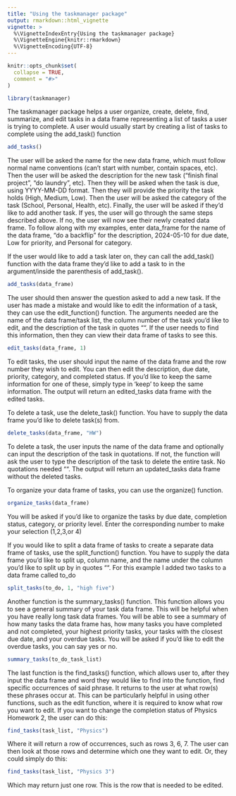 ```yaml
---
title: "Using the taskmanager package"
output: rmarkdown::html_vignette
vignette: >
  %\VignetteIndexEntry{Using the taskmanager package}
  %\VignetteEngine{knitr::rmarkdown}
  %\VignetteEncoding{UTF-8}
---
```


```r
knitr::opts_chunk$set(
  collapse = TRUE,
  comment = "#>"
)
```

```r
library(taskmanager)
```

The taskmanager package helps a user organize, create, delete, find, summarize, and edit tasks in a data frame representing a list of tasks a user is trying to complete. A user would usually start by creating a list of tasks to complete using the add_task() function

```r
add_tasks()
```

The user will be asked the name for the new data frame, which must follow normal name conventions (can't start with number, contain spaces, etc). Then the user will be asked the description for the new task ("finish final project", "do laundry", etc). Then they will be asked when the task is due, using YYYY-MM-DD format. Then they will provide the priority the task holds (High, Medium, Low). Then the user will be asked the category of the task (School, Personal, Health, etc). Finally, the user will be asked if they'd like to add another task. If yes, the user will go through the same steps described above. If no, the user will now see their newly created data frame. 
To follow along with my examples, enter data_frame for the name of the data frame, "do a backflip" for the description, 2024-05-10 for due date, Low for priority, and Personal for category.

If the user would like to add a task later on, they can call the add_task() function with the data frame they'd like to add a task to in the argument/inside the parenthesis of add_task(). 

```r
add_tasks(data_frame)
```

The user should then answer the question asked to add a new task.
If the user has made a mistake and would like to edit the information of a task, they can use the edit_function() function. The arguments needed are the name of the data frame/task list, the column number of the task you'd like to edit, and the description of the task in quotes "". If the user needs to find this information, then they can view their data frame of tasks to see this.

```r
edit_tasks(data_frame, 1)
```

To edit tasks, the user should input the name of the data frame and the row number they wish to edit. You can then edit the description, due date, priority, category, and completed status. If you'd like to keep the same information for one of these, simply type in 'keep' to keep the same information. The output will return an edited_tasks data frame with the edited tasks.

To delete a task, use the delete_task() function. You have to supply the data frame you'd like to delete task(s) from. 

```r
delete_tasks(data_frame, "HW")
```

To delete a task, the user inputs the name of the data frame and optionally can input the description of the task in quotations. If not, the function will ask the user to type the description of the task to delete the entire task. No quotations needed "". The output will return an updated_tasks data frame without the deleted tasks.

To organize your data frame of tasks, you can use the organize() function. 

```r
organize_tasks(data_frame)
```

You will be asked if you'd like to organize the tasks by due date, completion status, category, or priority level. Enter the corresponding number to make your selection (1,2,3,or 4)

If you would like to split a data frame of tasks to create a separate data frame of tasks, use the split_function() function. You have to supply the data frame you'd like to split up, column name, and the name under the column you'd like to split up by in quotes "".
For this example I added two tasks to a data frame called to_do

```r
split_tasks(to_do, 1, "high five")
```

Another function is the summary_tasks() function. This function allows you to see a general summary of your task data frame. This will be helpful when you have really long task data frames. You will be able to see a summary of how many tasks the data frame has, how many tasks you have completed and not completed, your highest priority tasks, your tasks with the closest due date, and your overdue tasks. You will be asked if you'd like to edit the overdue tasks, you can say yes or no.

```r
summary_tasks(to_do_task_list)
```

The last function is the find_tasks() function, which allows user to, after they input the data frame and word they would like to find into the function, find specific occurrences of said phrase. It returns to the user at what row(s) these phrases occur at. This can be particularly helpful in using other functions, such as the edit function, where it is required to know what row you want to edit. If you want to change the completion status of Physics Homework 2, the user can do this:

```r
find_tasks(task_list, "Physics")
```

Where it will return a row of occurrences, such as rows 3, 6, 7. The user can then look at those rows and determine which one they want to edit. Or, they could simply do this:

```r
find_tasks(task_list, "Physics 3")
```

Which may return just one row. This is the row that is needed to be edited. 
